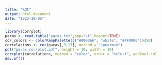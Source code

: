 ---
title: "ROC"
output: html_document
date: "2023-10-05"
---

```{r}
library(corrplot)
paras <- read.table("paras.txt",sep="\t",header=TRUE)
cor_colors <- colorRampPalette(c("#000066", "white", "#FF0000"))(50)
correlations <- cor(paras[,3:17], method = "spearman")
pdf("paras_corrplot.pdf", height = 10, width = 10)
corrplot(correlations, method = "color", order = "hclust", addCoef.col = "grey", col = cor_colors, tl.col="black")
dev.off()

```